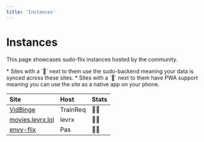 ```yaml
---
title: 'Instances'
---
```


# Instances

This page showcases sudo-flix instances hosted by the community. 

<Note>
* Sites with a `💾` next to them use the sudo-backend meaning your data is synced across these sites.
* Sites with a `📱` next to them have PWA support meaning you can use the site as a native app on your phone.
</Note>

| Site                                          | Host              | Stats      |
|:----------------------------------------------|:------------------|:-----------|
| [VidBinge](https://www.vidbinge.com)          | TrainReq          | 💾📱       |
| [movies.levrx.lol](https://movies.levrx.lol)  | levrx             | 💾📱       |
| [envy-flix](https://envyflix.xyz)             | Pas               | 💾📱       |
